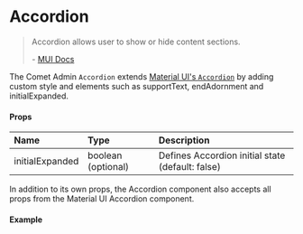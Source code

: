 

<Meta title="Docs/Components/Accordion" />

# Accordion

> Accordion allows user to show or hide content sections.
>
> \- [MUI Docs](https://mui.com/material-ui/react-tooltip/)

The Comet Admin `Accordion` extends [Material UI's `Accordion`](https://mui.com/material-ui/react-accordion) by adding custom style and elements such as supportText, endAdornment and initialExpanded.

#### Props

| Name              | Type   | Description                                                                      |
| :---------------- | :----- | :------------------------------------------------------------------------------- |
| initialExpanded          | boolean (optional) | Defines Accordion initial state (default: false) |


In addition to its own props, the Accordion component also accepts all props from the Material UI Accordion component.

#### Example

<Canvas>
    <Story id="stories-components-accordion--basicaccordion" />
</Canvas>
